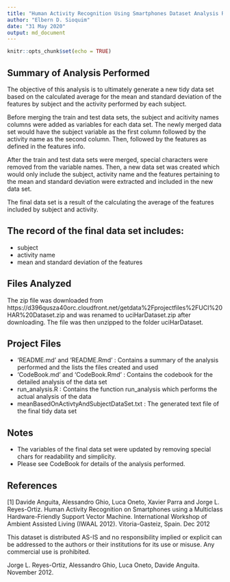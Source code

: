 ```yaml
---
title: "Human Activity Recognition Using Smartphones Dataset Analysis README"
author: "Elbern D. Sioquim"
date: "31 May 2020"
output: md_document
---
```


```r
knitr::opts_chunk$set(echo = TRUE)
```

## Summary of Analysis Performed

The objective of this analysis is to ultimately generate a new tidy data set based on the calculated average for the mean and standard deviation of the features by subject and the activity performed by each subject. 

Before merging the train and test data sets, the subject and acitivity names columns were added as variables for each data set. The newly merged data set would have the subject variable as the first column followed by the activity name as the second column. Then, followed by the features as defined in the features info.

After the train and test data sets were merged, special characters were removed from the variable names. Then, a new data set was created which would only include the subject, activity name and the features pertaining to the mean and standard deviation were extracted and included in the new data set.

The final data set is a result of the calculating the average of the features included by subject and activity.

## The record of the final data set includes:

- subject
- activity name
- mean and standard deviation of the features

## Files Analyzed

The zip file was downloaded from https://d396qusza40orc.cloudfront.net/getdata%2Fprojectfiles%2FUCI%20HAR%20Dataset.zip and was renamed to uciHarDataset.zip after downloading. The file was then unzipped to the folder uciHarDataset.

## Project Files

- 'README.md' and 'README.Rmd' : Contains a summary of the analysis performed and the lists the files created and used
- 'CodeBook.md' and 'CodeBook.Rmd' : Contains the codebook for the detailed analysis of the data set
- run_analysis.R : Contains the function run_analysis which performs the actual analysis of the data
- meanBasedOnActivtyAndSubjectDataSet.txt : The generated text file of the final tidy data set

## Notes
- The variables of the final data set were updated by removing special chars for readability and simplicity.
- Please see CodeBook for details of the analysis performed.

## References
[1] Davide Anguita, Alessandro Ghio, Luca Oneto, Xavier Parra and Jorge L. Reyes-Ortiz. Human Activity Recognition on Smartphones using a Multiclass Hardware-Friendly Support Vector Machine. International Workshop of Ambient Assisted Living (IWAAL 2012). Vitoria-Gasteiz, Spain. Dec 2012

This dataset is distributed AS-IS and no responsibility implied or explicit can be addressed to the authors or their institutions for its use or misuse. Any commercial use is prohibited.

Jorge L. Reyes-Ortiz, Alessandro Ghio, Luca Oneto, Davide Anguita. November 2012.




